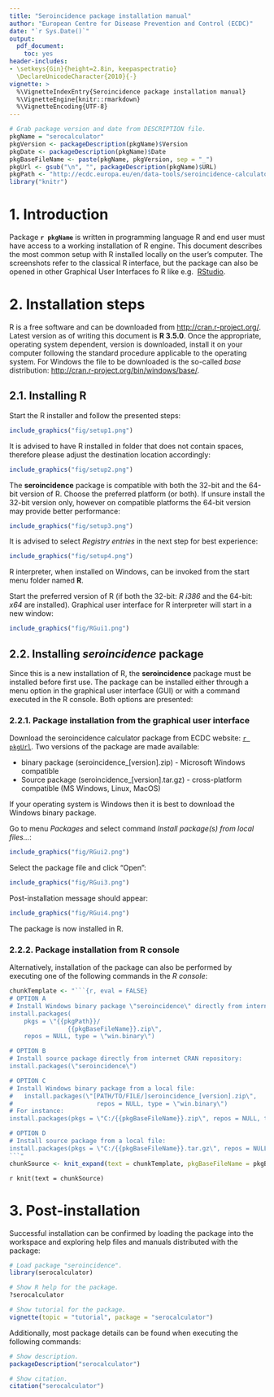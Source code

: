 ```yaml
---
title: "Seroincidence package installation manual"
author: "European Centre for Disease Prevention and Control (ECDC)"
date: "`r Sys.Date()`"
output: 
  pdf_document: 
    toc: yes
header-includes:
- \setkeys{Gin}{height=2.8in, keepaspectratio}
  \DeclareUnicodeCharacter{2010}{-}
vignette: >
  %\VignetteIndexEntry{Seroincidence package installation manual}
  %\VignetteEngine{knitr::rmarkdown}
  %\VignetteEncoding{UTF-8}
---
```


```r
# Grab package version and date from DESCRIPTION file.
pkgName = "serocalculator"
pkgVersion <- packageDescription(pkgName)$Version
pkgDate <- packageDescription(pkgName)$Date
pkgBaseFileName <- paste(pkgName, pkgVersion, sep = "_")
pkgUrl <- gsub("\n", "", packageDescription(pkgName)$URL)
pkgPath <- "http://ecdc.europa.eu/en/data-tools/seroincidence-calculator-tool/Documents"
library("knitr")
```

\newpage

# 1. Introduction

Package **`r pkgName`** is written in programming language R and end user must have access to a 
working installation of R engine. This document describes the most common setup with R installed 
locally on the user's computer. The screenshots refer to the classical R interface, but the package 
can also be opened in other Graphical User Interfaces fo R like e.g. 
[RStudio](http://www.rstudio.com/products/RStudio/).

# 2. Installation steps

R is a free software and can be downloaded from [http://cran.r-project.org/](http://cran.r-project.org/).
Latest version as of writing this document is **R 3.5.0**. Once the appropriate, operating system 
dependent, version is downloaded, install it on your computer following the standard procedure 
applicable to the operating system. For Windows the file to be downloaded is the so-called *base* 
distribution: [http://cran.r-project.org/bin/windows/base/](http://cran.r-project.org/bin/windows/base/).

## 2.1. Installing R

Start the R installer and follow the presented steps:

```r
include_graphics("fig/setup1.png")
```

It is advised to have R installed in folder that does not contain spaces, therefore please adjust 
the destination location accordingly:

```r
include_graphics("fig/setup2.png")
```

The **seroincidence** package is compatible with both the 32-bit and the 64-bit version of R. 
Choose the preferred platform (or both). If unsure install the 32-bit version only, however
on compatible platforms the 64-bit version may provide better performance:

```r
include_graphics("fig/setup3.png")
```

It is advised to select *Registry entries* in the next step for best experience:

```r
include_graphics("fig/setup4.png")
```

R interpreter, when installed on Windows, can be invoked from the start menu folder named **R**.

Start the preferred version of R (if both the 32-bit: *R i386* and the 64-bit: *x64* are installed).
Graphical user interface for R interpreter will start in a new window:

```r
include_graphics("fig/RGui1.png")
```

## 2.2. Installing *seroincidence* package

Since this is a new installation of R, the **seroincidence** package must be installed before first 
use. The package can be installed either through a menu option in the graphical user interface (GUI) 
or with a command executed in the R console. Both options are presented:

### 2.2.1. Package installation from the graphical user interface

Download the seroincidence calculator package from ECDC website: [`r pkgUrl`](`r pkgUrl`). 
Two versions of the package are made available:

* binary package (seroincidence_[version].zip) - Microsoft Windows compatible
* Source package (seroincidence_[version].tar.gz) - cross-platform compatible (MS Windows, Linux, 
  MacOS)

If your operating system is Windows then it is best to download the Windows binary package.

Go to menu *Packages* and select command *Install package(s) from local files...*:

```r
include_graphics("fig/RGui2.png")
```

Select the package file and click "Open":

```r
include_graphics("fig/RGui3.png")
```

Post-installation message should appear:

```r
include_graphics("fig/RGui4.png")
```

The package is now installed in R. 

### 2.2.2. Package installation from R console

Alternatively, installation of the package can also be performed 
by executing one of the following commands in the *R console*:
```r
chunkTemplate <- "```{r, eval = FALSE}
# OPTION A
# Install Windows binary package \"seroincidence\" directly from internet ECDC website:
install.packages(
    pkgs = \"{{pkgPath}}/
                {{pkgBaseFileName}}.zip\",
    repos = NULL, type = \"win.binary\")

# OPTION B
# Install source package directly from internet CRAN repository:
install.packages(\"seroincidence\")

# OPTION C
# Install Windows binary package from a local file:
#   install.packages(\"[PATH/TO/FILE/]seroincidence_[version].zip\", 
#                       repos = NULL, type = \"win.binary\")
# For instance:
install.packages(pkgs = \"C:/{{pkgBaseFileName}}.zip\", repos = NULL, type = \"win.binary\")

# OPTION D
# Install source package from a local file:
install.packages(pkgs = \"C:/{{pkgBaseFileName}}.tar.gz\", repos = NULL, type = \"source\")
```"
chunkSource <- knit_expand(text = chunkTemplate, pkgBaseFileName = pkgBaseFileName)
```

`r knit(text = chunkSource)`

# 3. Post-installation

Successful installation can be confirmed by loading the package into the workspace 
and exploring help files and manuals distributed with the package:
```r
# Load package "seroincidence".
library(serocalculator)

# Show R help for the package.
?serocalculator

# Show tutorial for the package.
vignette(topic = "tutorial", package = "serocalculator")
```

Additionally, most package details can be found when executing the following commands:
```r
# Show description.
packageDescription("serocalculator")

# Show citation.
citation("serocalculator")
```
